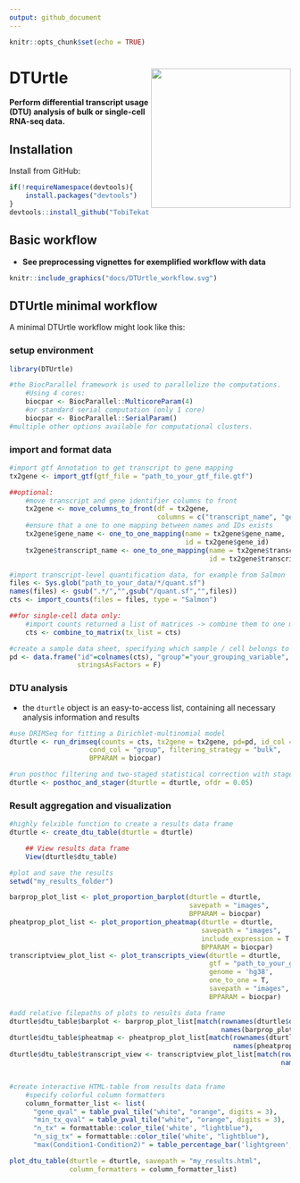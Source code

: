 ```yaml
---
output: github_document
---
```


```r
knitr::opts_chunk$set(echo = TRUE)
```

# DTUrtle <img src="inst/logo/logo.svg" align="right" alt="" width="250"/>

**Perform differential transcript usage (DTU) analysis of bulk or single-cell RNA-seq data.**

## Installation

Install from GitHub:

```r
if(!requireNamespace(devtools){
    install.packages("devtools")
}
devtools::install_github("TobiTekath/DTUrtle")
```

## Basic workflow

- **See preprocessing vignettes for exemplified workflow with data**

```r
knitr::include_graphics("docs/DTUrtle_workflow.svg")
```


## DTUrtle minimal workflow

A minimal DTUrtle workflow might look like this:


### setup environment

```r
library(DTUrtle)

#the BiocParallel framework is used to parallelize the computations.
    #Using 4 cores:
    biocpar <- BiocParallel::MulticoreParam(4)
    #or standard serial computation (only 1 core)
    biocpar <- BiocParallel::SerialParam()
#multiple other options available for computational clusters.
```

### import and format data

```r
#import gtf Annotation to get transcript to gene mapping
tx2gene <- import_gtf(gtf_file = "path_to_your_gtf_file.gtf")

##optional:
    #move transcript and gene identifier columns to front
    tx2gene <- move_columns_to_front(df = tx2gene, 
                                     columns = c("transcript_name", "gene_name"))
    #ensure that a one to one mapping between names and IDs exists
    tx2gene$gene_name <- one_to_one_mapping(name = tx2gene$gene_name, 
                                            id = tx2gene$gene_id)
    tx2gene$transcript_name <- one_to_one_mapping(name = tx2gene$transcript_name, 
                                                  id = tx2gene$transcript_id)

#import transcript-level quantification data, for example from Salmon
files <- Sys.glob("path_to_your_data/*/quant.sf")
names(files) <- gsub(".*/","",gsub("/quant.sf","",files))
cts <- import_counts(files = files, type = "Salmon")

##for single-cell data only:
    #import counts returned a list of matrices -> combine them to one matrix
    cts <- combine_to_matrix(tx_list = cts)

#create a sample data sheet, specifying which sample / cell belongs to which group
pd <- data.frame("id"=colnames(cts), "group"="your_grouping_variable", 
                 stringsAsFactors = F)
```

### DTU analysis

- the `dturtle` object is an easy-to-access list, containing all necessary analysis information and results 

```r
#use DRIMSeq for fitting a Dirichlet-multinomial model
dturtle <- run_drimseq(counts = cts, tx2gene = tx2gene, pd=pd, id_col = "id",
                    cond_col = "group", filtering_strategy = "bulk", 
                    BPPARAM = biocpar)

#run posthoc filtering and two-staged statistical correction with stageR
dturtle <- posthoc_and_stager(dturtle = dturtle, ofdr = 0.05)

```


### Result aggregation and visualization

```r
#highly felxible function to create a results data frame
dturtle <- create_dtu_table(dturtle = dturtle)

    ## View results data frame
    View(dturtle$dtu_table)

#plot and save the results
setwd("my_results_folder")    

barprop_plot_list <- plot_proportion_barplot(dturtle = dturtle, 
                                             savepath = "images", 
                                             BPPARAM = biocpar)
pheatprop_plot_list <- plot_proportion_pheatmap(dturtle = dturtle, 
                                                savepath = "images", 
                                                include_expression = T, 
                                                BPPARAM = biocpar)
transcriptview_plot_list <- plot_transcripts_view(dturtle = dturtle, 
                                                  gtf = "path_to_your_gtf_file.gtf", 
                                                  genome = 'hg38', 
                                                  one_to_one = T,
                                                  savepath = "images", 
                                                  BPPARAM = biocpar)

#add relative filepaths of plots to results data frame
dturtle$dtu_table$barplot <- barprop_plot_list[match(rownames(dturtle$dtu_table),
                                                     names(barprop_plot_list))]
dturtle$dtu_table$pheatmap <- pheatprop_plot_list[match(rownames(dturtle$dtu_table),
                                                        names(pheatprop_plot_list))]
dturtle$dtu_table$transcript_view <- transcriptview_plot_list[match(rownames(dturtle$dtu_table),
                                                                    names(transcriptview_plot_list))]


#create interactive HTML-table from results data frame
    #specify colorful column formatters
    column_formatter_list <- list(
      "gene_qval" = table_pval_tile("white", "orange", digits = 3),
      "min_tx_qval" = table_pval_tile("white", "orange", digits = 3),
      "n_tx" = formattable::color_tile('white', "lightblue"),
      "n_sig_tx" = formattable::color_tile('white', "lightblue"),
      "max(Condition1-Condition2)" = table_percentage_bar('lightgreen', "#FF9999", digits=2))

plot_dtu_table(dturtle = dturtle, savepath = "my_results.html", 
               column_formatters = column_formatter_list)
```
